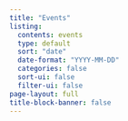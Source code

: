 ```yaml
---
title: "Events"
listing:
  contents: events
  type: default
  sort: "date"
  date-format: "YYYY-MM-DD"
  categories: false
  sort-ui: false
  filter-ui: false
page-layout: full
title-block-banner: false
---
```



